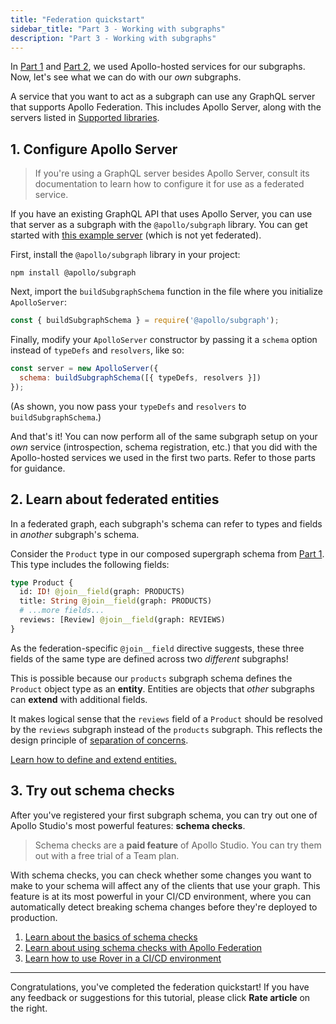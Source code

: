 ```yaml
---
title: "Federation quickstart"
sidebar_title: "Part 3 - Working with subgraphs"
description: "Part 3 - Working with subgraphs"
---
```



In [Part 1](./quickstart/) and [Part 2](./quickstart-pt-2/), we used Apollo-hosted services for our subgraphs. Now, let's see what we can do with our _own_ subgraphs.

A service that you want to act as a subgraph can use any GraphQL server that supports Apollo Federation. This includes Apollo Server, along with the servers listed in [Supported libraries](./other-servers/).

## 1. Configure Apollo Server

> If you're using a GraphQL server besides Apollo Server, consult its documentation to learn how to configure it for use as a federated service.

If you have an existing GraphQL API that uses Apollo Server, you can use that server as a subgraph with the `@apollo/subgraph` library. You can get started with [this example server](https://github.com/apollographql/docs-examples/tree/main/apollo-server/v3/getting-started) (which is not yet federated).

First, install the `@apollo/subgraph` library in your project:

```shell
npm install @apollo/subgraph
```

Next, import the `buildSubgraphSchema` function in the file where you initialize `ApolloServer`:

```js:title=index.js
const { buildSubgraphSchema } = require('@apollo/subgraph');
```

Finally, modify your `ApolloServer` constructor by passing it a `schema` option instead of `typeDefs` and `resolvers`, like so:

```js:title=index.js
const server = new ApolloServer({
  schema: buildSubgraphSchema([{ typeDefs, resolvers }])
});
```

(As shown, you now pass your `typeDefs` and `resolvers` to `buildSubgraphSchema`.)

And that's it! You can now perform all of the same subgraph setup on your _own_ service (introspection, schema registration, etc.) that you did with the Apollo-hosted services we used in the first two parts. Refer to those parts for guidance.

## 2. Learn about federated entities

In a federated graph, each subgraph's schema can refer to types and fields in _another_ subgraph's schema.

Consider the `Product` type in our composed supergraph schema from [Part 1](./quickstart/#performing-composition). This type includes the following fields:

```graphql
type Product {
  id: ID! @join__field(graph: PRODUCTS)
  title: String @join__field(graph: PRODUCTS)
  # ...more fields...
  reviews: [Review] @join__field(graph: REVIEWS)
}
```

As the federation-specific `@join__field` directive suggests, these three fields of the same type are defined across two _different_ subgraphs!

This is possible because our `products` subgraph schema defines the `Product` object type as an **entity**. Entities are objects that _other_ subgraphs can **extend** with additional fields.

It makes logical sense that the `reviews` field of a `Product` should be resolved by the `reviews` subgraph instead of the `products` subgraph. This reflects the design principle of [separation of concerns](./#separation-of-concerns).

[Learn how to define and extend entities.](./entities/)

## 3. Try out schema checks

After you've registered your first subgraph schema, you can try out one of Apollo Studio's most powerful features: **schema checks**.

> Schema checks are a **paid feature** of Apollo Studio. You can try them out with a free trial of a Team plan.

With schema checks, you can check whether some changes you want to make to your schema will affect any of the clients that use your graph. This feature is at its most powerful in your CI/CD environment, where you can automatically detect breaking schema changes before they're deployed to production.

1. [Learn about the basics of schema checks](https://www.apollographql.com/docs/studio/schema-checks/)
2. [Learn about using schema checks with Apollo Federation](./managed-federation/federated-schema-checks/)
3. [Learn how to use Rover in a CI/CD environment](https://www.apollographql.com/docs/rover/ci-cd/)

---

Congratulations, you've completed the federation quickstart! If you have any feedback or suggestions for this tutorial, please click **Rate article** on the right.
